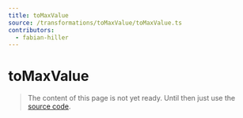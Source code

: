 ```yaml
---
title: toMaxValue
source: /transformations/toMaxValue/toMaxValue.ts
contributors:
  - fabian-hiller
---
```


# toMaxValue

> The content of this page is not yet ready. Until then just use the [source code](https://github.com/fabian-hiller/valibot/blob/main/library/src/transformations/toMaxValue/toMaxValue.ts).
